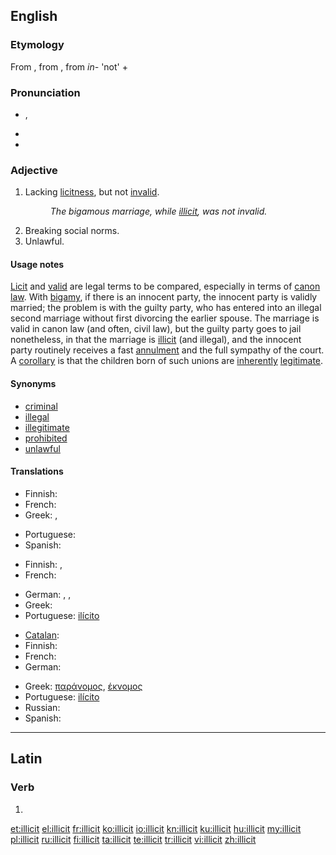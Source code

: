==English==
{{wikipedia|dab=illicit}}

===Etymology===
From {{etyl|fr}} {{term|illicite|lang=fr}}, from {{etyl|la}} {{term|illicitus|lang=la}}, from ''in-'' 'not' + {{term|licet||lang=la|it is allowed}}

===Pronunciation===
* {{IPA|/ɪˈlɪsɪt/}}, {{X-SAMPA|/I"lIsIt/}}
* {{rhymes|ɪsɪt}}
* {{homophones|elicit}}

===Adjective===
{{en-adj}}

# {{legal}} Lacking [[licitness]], but not [[invalid]].
#: ''The bigamous marriage, while [[illicit]], was not invalid.''
# Breaking social norms.
# Unlawful.

====Usage notes====
[[licit|Licit]] and [[valid]] are legal terms to be compared, especially in terms of [[canon law]]. With [[bigamy]], if there is an innocent party, the innocent party is validly married; the problem is with the guilty party, who has entered into an illegal second marriage without first divorcing the earlier spouse. The marriage is valid in canon law (and often, civil law), but the guilty party goes to jail nonetheless, in that the marriage is [[illicit]] (and illegal), and the innocent party routinely receives a fast [[annulment]] and the full sympathy of the court. A [[corollary]] is that the children born of such unions are [[inherently]] [[legitimate]].

====Synonyms====
{{checksyns}}
* [[criminal]]
* [[illegal]]
* [[illegitimate]]
* [[prohibited]]
* [[unlawful]]

====Translations====
{{trans-top|lacking licitness}}
* Finnish: {{t+|fi|luvaton}}
* French: {{t+|fr|illicite}}
* Greek: {{t+|el|παράνομος}}, {{t+|el|έκνομος}}
{{trans-mid}}
* Portuguese: {{t+|pt|ilícito}}
* Spanish: {{t|es|ilícito}}
{{trans-bottom}}

{{trans-top|breaking social norms}}
* Finnish: {{t+|fi|luvaton}}, {{t+|fi|laiton}}
* French: {{t+|fr|illicite}}
{{trans-mid}}
* German: {{t|de|unerlaubt}}, {{t|de|verboten}}, {{t|de|unzulässig}}
* Greek: {{t+|el|αθέμιτος}}
* Portuguese: [[ilícito]]
{{trans-bottom}}

{{trans-top|unlawful}}
* [[Catalan]]: {{t|ca|il·lícit}}
* Finnish: {{t+|fi|laiton}}
* French: {{t+|fr|illicite}}
* German: {{t|de|rechtswidrig}}
{{trans-mid}}
* Greek: [[παράνομος]], [[έκνομος]]
* Portuguese: [[ilícito]]
* Russian: {{t|ru|незаконный}}
* Spanish: {{t|es|ilícito}}
{{trans-bottom}}

----

==Latin==

===Verb===
{{la-verb-form|illicit}}

# {{conjugation of|illicio|illiciō|3|s|pres|act|ind|lang=la}}

[[et:illicit]]
[[el:illicit]]
[[fr:illicit]]
[[ko:illicit]]
[[io:illicit]]
[[kn:illicit]]
[[ku:illicit]]
[[hu:illicit]]
[[my:illicit]]
[[pl:illicit]]
[[ru:illicit]]
[[fi:illicit]]
[[ta:illicit]]
[[te:illicit]]
[[tr:illicit]]
[[vi:illicit]]
[[zh:illicit]]